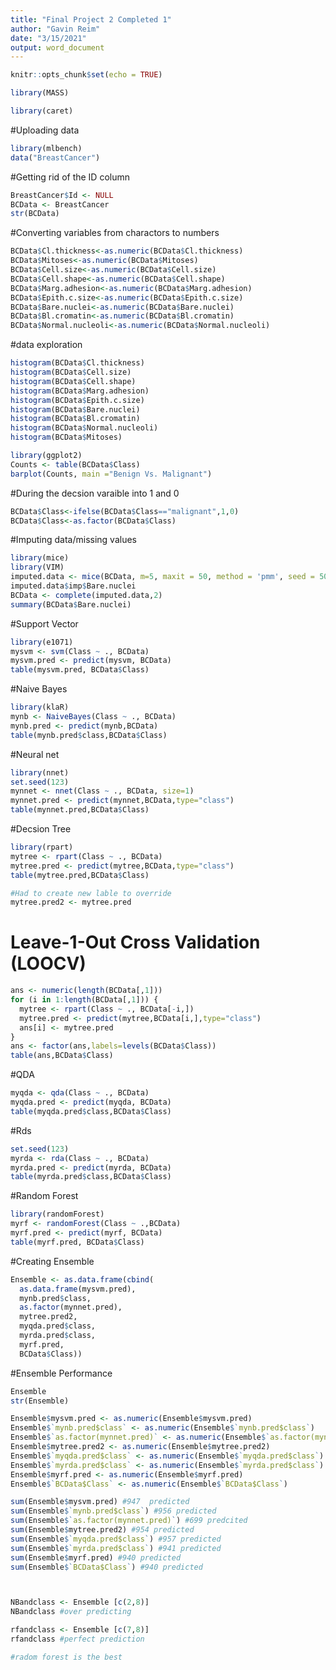 ---
title: "Final Project 2 Completed 1"
author: "Gavin Reim"
date: "3/15/2021"
output: word_document
---

```{r}
knitr::opts_chunk$set(echo = TRUE)
```

```{r}
library(MASS)

library(caret)
```

#Uploading data
```{r}
library(mlbench)
data("BreastCancer")
```

#Getting rid of the ID column
```{r}
BreastCancer$Id <- NULL 
BCData <- BreastCancer
str(BCData)
```


#Converting variables from charactors to numbers
```{r}
BCData$Cl.thickness<-as.numeric(BCData$Cl.thickness)
BCData$Mitoses<-as.numeric(BCData$Mitoses)
BCData$Cell.size<-as.numeric(BCData$Cell.size)
BCData$Cell.shape<-as.numeric(BCData$Cell.shape)
BCData$Marg.adhesion<-as.numeric(BCData$Marg.adhesion)
BCData$Epith.c.size<-as.numeric(BCData$Epith.c.size)
BCData$Bare.nuclei<-as.numeric(BCData$Bare.nuclei)
BCData$Bl.cromatin<-as.numeric(BCData$Bl.cromatin)
BCData$Normal.nucleoli<-as.numeric(BCData$Normal.nucleoli)
```


#data exploration
```{r}
histogram(BCData$Cl.thickness)
histogram(BCData$Cell.size)
histogram(BCData$Cell.shape)
histogram(BCData$Marg.adhesion)
histogram(BCData$Epith.c.size)
histogram(BCData$Bare.nuclei)
histogram(BCData$Bl.cromatin)
histogram(BCData$Normal.nucleoli)
histogram(BCData$Mitoses)
```


```{r}
library(ggplot2)
Counts <- table(BCData$Class)
barplot(Counts, main ="Benign Vs. Malignant")
```


#During the decsion varaible into 1 and 0
```{r}
BCData$Class<-ifelse(BCData$Class=="malignant",1,0)
BCData$Class<-as.factor(BCData$Class)
```

#Imputing data/missing values
```{r}
library(mice)
library(VIM)
imputed.data <- mice(BCData, m=5, maxit = 50, method = 'pmm', seed = 500)
imputed.data$imp$Bare.nuclei
BCData <- complete(imputed.data,2)
summary(BCData$Bare.nuclei)
```


#Support Vector
```{r}
library(e1071)
mysvm <- svm(Class ~ ., BCData)
mysvm.pred <- predict(mysvm, BCData)
table(mysvm.pred, BCData$Class)
```


#Naive Bayes
```{r}
library(klaR)
mynb <- NaiveBayes(Class ~ ., BCData)
mynb.pred <- predict(mynb,BCData)
table(mynb.pred$class,BCData$Class)
```


#Neural net
```{r}
library(nnet)
set.seed(123)
mynnet <- nnet(Class ~ ., BCData, size=1)
mynnet.pred <- predict(mynnet,BCData,type="class")
table(mynnet.pred,BCData$Class)
```


#Decsion Tree
```{r}
library(rpart)
mytree <- rpart(Class ~ ., BCData)
mytree.pred <- predict(mytree,BCData,type="class")
table(mytree.pred,BCData$Class)

#Had to create new lable to override
mytree.pred2 <- mytree.pred
```

# Leave-1-Out Cross Validation (LOOCV)
```{r}
ans <- numeric(length(BCData[,1]))
for (i in 1:length(BCData[,1])) {
  mytree <- rpart(Class ~ ., BCData[-i,])
  mytree.pred <- predict(mytree,BCData[i,],type="class")
  ans[i] <- mytree.pred
}
ans <- factor(ans,labels=levels(BCData$Class))
table(ans,BCData$Class)
```
#QDA
```{r}
myqda <- qda(Class ~ ., BCData)
myqda.pred <- predict(myqda, BCData)
table(myqda.pred$class,BCData$Class)
```
#Rds
```{r}
set.seed(123)
myrda <- rda(Class ~ ., BCData)
myrda.pred <- predict(myrda, BCData)
table(myrda.pred$class,BCData$Class)
```
#Random Forest
```{r}
library(randomForest)
myrf <- randomForest(Class ~ .,BCData)
myrf.pred <- predict(myrf, BCData)
table(myrf.pred, BCData$Class)
```

#Creating Ensemble
```{r}
Ensemble <- as.data.frame(cbind(
  as.data.frame(mysvm.pred),
  mynb.pred$class,
  as.factor(mynnet.pred),
  mytree.pred2,
  myqda.pred$class,
  myrda.pred$class,
  myrf.pred,
  BCData$Class))
```

#Ensemble Performance
```{r}
Ensemble
str(Ensemble)
```

```{r}
Ensemble$mysvm.pred <- as.numeric(Ensemble$mysvm.pred)
Ensemble$`mynb.pred$class` <- as.numeric(Ensemble$`mynb.pred$class`)
Ensemble$`as.factor(mynnet.pred)` <- as.numeric(Ensemble$`as.factor(mynnet.pred)`)
Ensemble$mytree.pred2 <- as.numeric(Ensemble$mytree.pred2)
Ensemble$`myqda.pred$class` <- as.numeric(Ensemble$`myqda.pred$class`)
Ensemble$`myrda.pred$class` <- as.numeric(Ensemble$`myrda.pred$class`)
Ensemble$myrf.pred <- as.numeric(Ensemble$myrf.pred)
Ensemble$`BCData$Class` <- as.numeric(Ensemble$`BCData$Class`)

sum(Ensemble$mysvm.pred) #947  predicted 
sum(Ensemble$`mynb.pred$class`) #956 predicted
sum(Ensemble$`as.factor(mynnet.pred)`) #699 predcited
sum(Ensemble$mytree.pred2) #954 predicted
sum(Ensemble$`myqda.pred$class`) #957 predicted
sum(Ensemble$`myrda.pred$class`) #941 predicted 
sum(Ensemble$myrf.pred) #940 predicted
sum(Ensemble$`BCData$Class`) #940 predicted 



NBandclass <- Ensemble [c(2,8)]
NBandclass #over predicting 

rfandclass <- Ensemble [c(7,8)]
rfandclass #perfect prediction

#radom forest is the best
```


